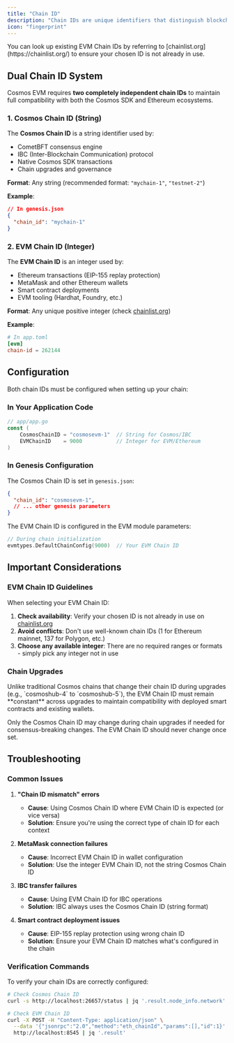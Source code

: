 ```yaml
---
title: "Chain ID"
description: "Chain IDs are unique identifiers that distinguish blockchain networks from each other. Cosmos EVM uses a dual Chain ID system to maintain compatibility with both Cosmos SDK and Ethereum ecosystems."
icon: "fingerprint"
---
```


<Check>
  You can look up existing EVM Chain IDs by referring to [chainlist.org](https://chainlist.org/) to ensure your chosen ID is not already in use.
</Check>

## Dual Chain ID System

Cosmos EVM requires **two completely independent chain IDs** to maintain full compatibility with both the Cosmos SDK and Ethereum ecosystems.

### 1. Cosmos Chain ID (String)

The **Cosmos Chain ID** is a string identifier used by:
- CometBFT consensus engine
- IBC (Inter-Blockchain Communication) protocol
- Native Cosmos SDK transactions
- Chain upgrades and governance

**Format**: Any string (recommended format: `"mychain-1"`, `"testnet-2"`)

**Example**:
```json
// In genesis.json
{
  "chain_id": "mychain-1"
}
```

### 2. EVM Chain ID (Integer)

The **EVM Chain ID** is an integer used by:
- Ethereum transactions (EIP-155 replay protection)
- MetaMask and other Ethereum wallets
- Smart contract deployments
- EVM tooling (Hardhat, Foundry, etc.)

**Format**: Any unique positive integer (check [chainlist.org](https://chainlist.org))

**Example**:
```toml
# In app.toml
[evm]
chain-id = 262144
```

## Configuration

Both chain IDs must be configured when setting up your chain:

### In Your Application Code

```go "Chain ID Configuration" expandable
// app/app.go
const (
    CosmosChainID = "cosmosevm-1"  // String for Cosmos/IBC
    EVMChainID    = 9000           // Integer for EVM/Ethereum
)
```

### In Genesis Configuration

The Cosmos Chain ID is set in `genesis.json`:
```json "Genesis Chain ID Configuration" expandable
{
  "chain_id": "cosmosevm-1",
  // ... other genesis parameters
}
```

The EVM Chain ID is configured in the EVM module parameters:
```go "EVM Chain ID Initialization" expandable
// During chain initialization
evmtypes.DefaultChainConfig(9000)  // Your EVM Chain ID
```

## Important Considerations

### EVM Chain ID Guidelines

When selecting your EVM Chain ID:
1. **Check availability**: Verify your chosen ID is not already in use on [chainlist.org](https://chainlist.org/)
2. **Avoid conflicts**: Don't use well-known chain IDs (1 for Ethereum mainnet, 137 for Polygon, etc.)
3. **Choose any available integer**: There are no required ranges or formats - simply pick any integer not in use

### Chain Upgrades

<Note>
Unlike traditional Cosmos chains that change their chain ID during upgrades (e.g., `cosmoshub-4` to `cosmoshub-5`), the EVM Chain ID must remain **constant** across upgrades to maintain compatibility with deployed smart contracts and existing wallets.
</Note>

Only the Cosmos Chain ID may change during chain upgrades if needed for consensus-breaking changes. The EVM Chain ID should never change once set.

## Troubleshooting

### Common Issues

1. **"Chain ID mismatch" errors**
   - **Cause**: Using Cosmos Chain ID where EVM Chain ID is expected (or vice versa)
   - **Solution**: Ensure you're using the correct type of chain ID for each context

2. **MetaMask connection failures**
   - **Cause**: Incorrect EVM Chain ID in wallet configuration
   - **Solution**: Use the integer EVM Chain ID, not the string Cosmos Chain ID

3. **IBC transfer failures**
   - **Cause**: Using EVM Chain ID for IBC operations
   - **Solution**: IBC always uses the Cosmos Chain ID (string format)

4. **Smart contract deployment issues**
   - **Cause**: EIP-155 replay protection using wrong chain ID
   - **Solution**: Ensure your EVM Chain ID matches what's configured in the chain

### Verification Commands

To verify your chain IDs are correctly configured:

```bash "Chain ID Verification Commands" expandable
# Check Cosmos Chain ID
curl -s http://localhost:26657/status | jq '.result.node_info.network'

# Check EVM Chain ID
curl -X POST -H "Content-Type: application/json" \
  --data '{"jsonrpc":"2.0","method":"eth_chainId","params":[],"id":1}' \
  http://localhost:8545 | jq '.result'
```